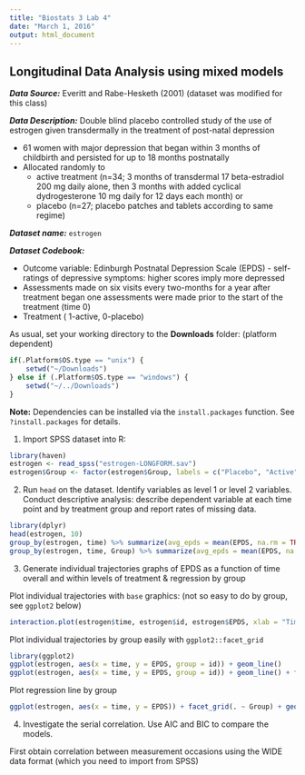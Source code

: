 ```yaml
---
title: "Biostats 3 Lab 4"
date: "March 1, 2016"
output: html_document
---
```


## Longitudinal Data Analysis using mixed models

**_Data Source:_** Everitt and Rabe-Hesketh (2001) (dataset was modified for this class)

**_Data Description:_** Double blind placebo controlled study of the use of estrogen given transdermally in the treatment of post-natal depression

* 61 women with major depression that began within 3 months of childbirth and persisted for up to 18 months postnatally
* Allocated randomly to
    + active treatment (n=34; 3 months of transdermal 17 beta-estradiol 200 mg daily alone, then 3 months with added cyclical dydrogesterone 10 mg daily for 12 days each month) or 
    + placebo (n=27; placebo patches and tablets according to same regime)

**_Dataset name:_** `estrogen`

**_Dataset Codebook:_**

* Outcome variable: Edinburgh Postnatal Depression Scale (EPDS) - self-ratings of depressive symptoms: higher scores imply more depressed
* Assessments made on six visits every two-months for a year after treatment began
one assessments were made prior to the start of the treatment (time 0)
* Treatment ( 1-active, 0-placebo)

As usual, set your working directory to the __Downloads__ folder: (platform dependent)
```r
if(.Platform$OS.type == "unix") {
    setwd("~/Downloads")
} else if (.Platform$OS.type == "windows") {
    setwd("~/../Downloads")
}
```
__Note:__ Dependencies can be installed via the `install.packages` function. See `?install.packages` for details. 

1. Import SPSS dataset into R: 

```r
library(haven)
estrogen <- read_spss("estrogen-LONGFORM.sav")
estrogen$Group <- factor(estrogen$Group, labels = c("Placebo", "Active"))
```

2. Run `head` on the dataset. Identify variables as level 1 or level 2 variables. Conduct descriptive analysis: describe dependent variable at each time point and by treatment group and report rates of missing data.

```r
library(dplyr)
head(estrogen, 10)
group_by(estrogen, time) %>% summarize(avg_epds = mean(EPDS, na.rm = TRUE))
group_by(estrogen, time, Group) %>% summarize(avg_epds = mean(EPDS, na.rm = TRUE))
```

3. Generate individual trajectories graphs of EPDS as a function of time overall and within levels of treatment & regression  by group

Plot individual trajectories with `base` graphics: (not so easy to do by group, see `ggplot2` below)

```r
interaction.plot(estrogen$time, estrogen$id, estrogen$EPDS, xlab = "Time", ylab = "EPDS", legend = FALSE, col = c(1:10), lwd = 2)
```

Plot individual trajectories by group easily with `ggplot2::facet_grid`

```r
library(ggplot2)
ggplot(estrogen, aes(x = time, y = EPDS, group = id)) + geom_line()
ggplot(estrogen, aes(x = time, y = EPDS, group = id)) + geom_line() + facet_grid(. ~ Group)
```

Plot regression line by group

```r
ggplot(estrogen, aes(x = time, y = EPDS)) + facet_grid(. ~ Group) + geom_smooth(method = "lm", se = FALSE)
```

4. Investigate the serial correlation. Use AIC and BIC to compare the models.

First obtain correlation between measurement occasions using the WIDE  data format (which you need to import from SPSS)

